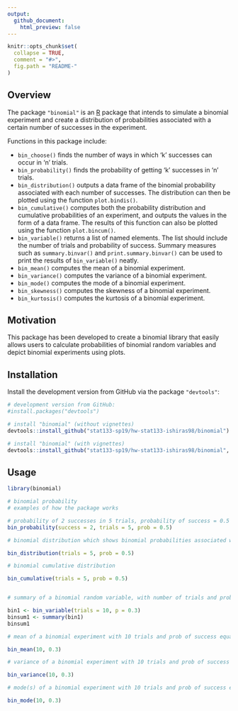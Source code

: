 ```yaml
---
output:
  github_document:
    html_preview: false
---
```


<!-- README.md is generated from README.Rmd. Please edit that file -->

```r
knitr::opts_chunk$set(
  collapse = TRUE,
  comment = "#>",
  fig.path = "README-"
)
```

## Overview

The package `"binomial"` is an [R](http://www.r-project.org/) package that intends to simulate a binomial experiment and create a distribution of probabilities associated with a certain number of successes in the experiment.  

Functions in this package include: 

* `bin_choose()` finds the number of ways in which 'k' successes can occur in 'n' trials.
* `bin_probability()` finds the probability of getting 'k' successes in 'n' trials.
* `bin_distribution()` outputs a data frame of the binomial probability associated with each number of successes. The distribution can then be plotted using the function `plot.bindis()`.
* `bin_cumulative()` computes both the probability distribution and cumulative probabilities of an experiment, and outputs the values in the form of a data frame. The results of this function can also be plotted using the function `plot.bincum()`.
* `bin_variable()` returns a list  of named elements. The list should include the number of trials and probability of success. Summary measures such as `summary.binvar()` and `print.summary.binvar()` can be used to print the results of `bin_variable()` neatly.
* `bin_mean()` computes the mean of a binomial experiment.
* `bin_variance()` computes the variance of a binomial experiment.
* `bin_mode()` computes the mode of a binomial experiment.
* `bin_skewness()` computes the skewness of a binomial experiment.
* `bin_kurtosis()` computes the kurtosis of a binomial experiment. 

## Motivation 

This package has been developed to create a binomial library that easily allows users to calculate probabilities of binomial random variables and depict binomial experiments using plots.

## Installation

Install the development version from GitHub via the package `"devtools"`:

``` r
# development version from GitHub:
#install.packages("devtools") 

# install "binomial" (without vignettes)
devtools::install_github("stat133-sp19/hw-stat133-ishiras98/binomial")

# install "binomial" (with vignettes)
devtools::install_github("stat133-sp19/hw-stat133-ishiras98/binomial", build_vignettes = TRUE)
```

## Usage

```r

library(binomial)

# binomial probability
# examples of how the package works 

# probability of 2 successes in 5 trials, probability of success = 0.5
bin_probability(success = 2, trials = 5, prob = 0.5)

# binomial distribution which shows binomial probabilities associated with each number of successes when there are 5 trials 

bin_distribution(trials = 5, prob = 0.5)

# binomial cumulative distribution  

bin_cumulative(trials = 5, prob = 0.5)


# summary of a binomial random variable, with number of trials and probability of success given 

bin1 <- bin_variable(trials = 10, p = 0.3)
binsum1 <- summary(bin1)
binsum1

# mean of a binomial experiment with 10 trials and prob of success equal to 0.3

bin_mean(10, 0.3)

# variance of a binomial experiment with 10 trials and prob of success equal to 0.3

bin_variance(10, 0.3)

# mode(s) of a binomial experiment with 10 trials and prob of success equal to 0.3

bin_mode(10, 0.3)

```
